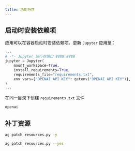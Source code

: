 ```yaml
---
title: 功能特性
---
```

## 启动时安装依赖项

应用可以在容器启动时安装依赖项。更新 `Jupyter` 应用至：

```python resources.py
...
# -*- Jupyter 运行在端口 8888:8888
jupyter = Jupyter(
    mount_workspace=True,
    install_requirements=True,
    requirements_file="requirements.txt",
    env_vars={"OPENAI_API_KEY": getenv("OPENAI_API_KEY")},
)
...
```

在同一目录下创建 `requirements.txt` 文件

```python requirements.txt
openai
```

## 补丁资源

<CodeGroup>

```bash 终端
ag patch resources.py -y
```

```bash 完整选项
ag patch resources.py --yes
```

</CodeGroup>